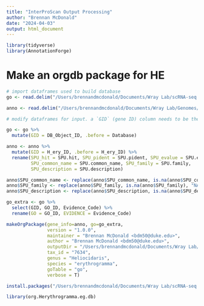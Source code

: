 ```yaml
---
title: "InterProScan Output Processing"
author: "Brennan McDonald"
date: "2024-04-03"
output: html_document
---
```


```r
library(tidyverse)
library(AnnotationForge)
```

# Make an orgdb package for HE


```r
# import dataframes used to build database
go <- read.delim("/Users/brennandmcdonald/Documents/Wray Lab/scRNA-seq Project/TF identification/export/Hery_peptide_models.fasta_gaf.txt")

anno <- read.delim("/Users/brennandmcdonald/Documents/Wray Lab/Genomes/ATAC-seq Data/Genome Annotations/H_ery_SPU_hits_best.txt")
```

```r
# modify dataframes for input. a `GID` (gene ID) column needs to be the same across all of them

go <- go %>% 
  mutate(GID = DB_Object_ID, .before = Database)

anno <- anno %>% 
  mutate(GID = H_ery_ID, .before = H_ery_ID) %>% 
  rename(SPU_hit = SPU.hit, SPU_pident = SPU.pident, SPU_evalue = SPU.evalue,
         SPU_common_name = SPU.common_name, SPU_family = SPU.family,
         SPU_description = SPU.description)

anno$SPU_common_name <- replace(anno$SPU_common_name, is.na(anno$SPU_common_name), "NA")
anno$SPU_family <- replace(anno$SPU_family, is.na(anno$SPU_family), "NA")
anno$SPU_description <- replace(anno$SPU_description, is.na(anno$SPU_description), "NA")

go_extra <- go %>% 
  select(GID, GO_ID, Evidence_Code) %>% 
  rename(GO = GO_ID, EVIDENCE = Evidence_Code)
```

```r
makeOrgPackage(gene_info=anno, go=go_extra, 
               version = "1.0.0",
               maintainer = "Brennan McDonald <bdm50@duke.edu>",
               author = "Brennan McDonald <bdm50@duke.edu>",
               outputDir = "/Users/brennandmcdonald/Documents/Wray Lab/scRNA-seq Project/TF identification",
               tax_id = "7634",
               genus = "Heliocidaris",
               species = "erythrogramma",
               goTable = "go",
               verbose = T)

install.packages("/Users/brennandmcdonald/Documents/Wray Lab/scRNA-seq Project/TF identification/org.Herythrogramma.eg.db", repos = NULL)
```

```r
library(org.Herythrogramma.eg.db)
```





